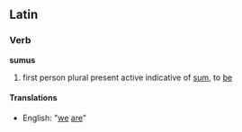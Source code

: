 ==Latin==
===Verb===
'''sumus'''

#first person plural present active indicative of [[sum]], to [[be]]
====Translations====
*English: "[[we]] [[are]]"